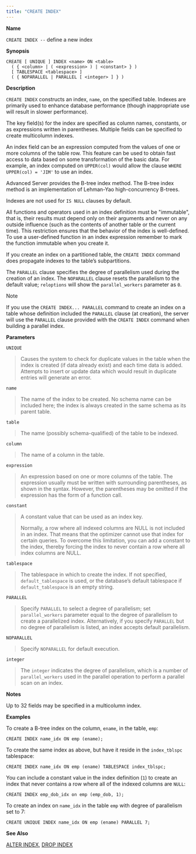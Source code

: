 ```yaml
---
title: "CREATE INDEX"
---
```


<div id="create_index" class="registered_link"></div>


**Name**

`CREATE INDEX --` define a new index

**Synopsis**

``` text
CREATE [ UNIQUE ] INDEX <name> ON <table>
  ( { <column> | ( <expression> ) | <constant> } )
  [ TABLESPACE <tablespace> ]
  ( { NOPARALLEL | PARALLEL [ <integer> ] } )
```

**Description**

`CREATE INDEX` constructs an index, `name`, on the specified table. Indexes are primarily used to enhance database performance (though inappropriate use will result in slower performance).

The key field(s) for the index are specified as column names, constants, or as expressions written in parentheses. Multiple fields can be specified to create multicolumn indexes.

An index field can be an expression computed from the values of one or more columns of the table row. This feature can be used to obtain fast access to data based on some transformation of the basic data. For example, an index computed on `UPPER(col)` would allow the clause `WHERE UPPER(col) = 'JIM'` to use an index.

Advanced Server provides the B-tree index method. The B-tree index method is an implementation of Lehman-Yao high-concurrency B-trees.

Indexes are not used for `IS NULL` clauses by default.

All functions and operators used in an index definition must be "immutable", that is, their results must depend only on their arguments and never on any outside influence (such as the contents of another table or the current time). This restriction ensures that the behavior of the index is well-defined. To use a user-defined function in an index expression remember to mark the function immutable when you create it.

If you create an index on a partitioned table, the `CREATE INDEX` command does propagate indexes to the table’s subpartitions.

The `PARALLEL` clause specifies the degree of parallelism used during the creation of an index. The `NOPARALLEL` clause resets the parallelism to the default value; `reloptions` will show the `parallel_workers` parameter as `0`.

<div class="note">

<div class="title">

Note

</div>

If you use the `CREATE INDEX... PARALLEL` command to create an index on a table whose definition included the `PARALLEL` clause (at creation), the server will use the `PARALLEL` clause provided with the `CREATE INDEX` command when building a parallel index.

</div>

**Parameters**

`UNIQUE`

> Causes the system to check for duplicate values in the table when the index is created (if data already exist) and each time data is added. Attempts to insert or update data which would result in duplicate entries will generate an error.

`name`

> The name of the index to be created. No schema name can be included here; the index is always created in the same schema as its parent table.

`table`

> The name (possibly schema-qualified) of the table to be indexed.

`column`

> The name of a column in the table.

`expression`

> An expression based on one or more columns of the table. The expression usually must be written with surrounding parentheses, as shown in the syntax. However, the parentheses may be omitted if the expression has the form of a function call.

`constant`

> A constant value that can be used as an index key.
>
> Normally, a row where all indexed columns are NULL is not included in an index. That means that the optimizer cannot use that index for certain queries. To overcome this limitation, you can add a constant to the index, thereby forcing the index to never contain a row where all index columns are NULL.

`tablespace`

> The tablespace in which to create the index. If not specified, `default_tablespace` is used, or the database’s default tablespace if `default_tablespace` is an empty string.

`PARALLEL`

> Specify `PARALLEL` to select a degree of parallelism; set `parallel_workers` parameter equal to the degree of parallelism to create a parallelized index. Alternatively, if you specify `PARALLEL` but no degree of parallelism is listed, an index accepts default parallelism.

`NOPARALLEL`

> Specify `NOPARALLEL` for default execution.

`integer`

> The `integer` indicates the degree of parallelism, which is a number of `parallel_workers` used in the parallel operation to perform a parallel scan on an index.

**Notes**

Up to 32 fields may be specified in a multicolumn index.

**Examples**

To create a B-tree index on the column, `ename`, in the table, `emp`:

``` text
CREATE INDEX name_idx ON emp (ename);
```

To create the same index as above, but have it reside in the `index_tblspc` tablespace:

``` text
CREATE INDEX name_idx ON emp (ename) TABLESPACE index_tblspc;
```

You can include a constant value in the index definition (`1`) to create an index that never contains a row where all of the indexed columns are `NULL`:

``` text
CREATE INDEX emp_dob_idx on emp (emp_dob, 1);
```

To create an index on `name_idx` in the table `emp` with degree of parallelism set to 7:

``` text
CREATE UNIQUE INDEX name_idx ON emp (ename) PARALLEL 7;
```

**See Also**

[ALTER INDEX](#alter_index), [DROP INDEX](#drop_index)
